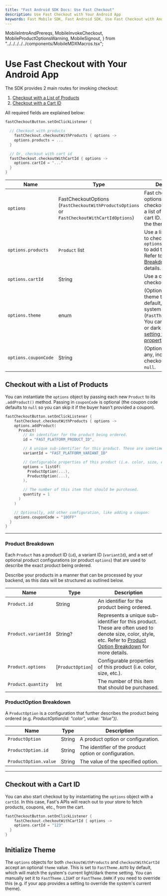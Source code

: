 ```yaml
---
title: "Fast Android SDK Docs: Use Fast Checkout"
description: Use Fast Checkout with Your Android App
keywords: Fast Mobile SDK, Fast Android SDK, Use Fast Checkout with Android
---
```


  MobileIntroAndPrereqs,
  MobileInvokeCheckout,
  MobileProductOptionsWarning,
  MobileSignout,
} from "../../../../../components/MobileMDXMacros.tsx";

# Use Fast Checkout with Your Android App

<MobileInvokeCheckout
  sdkModuleName="fast-android"
  actionType="listener"
  actionName="fastCheckoutButton"
/>

The SDK provides 2 main routes for invoking checkout:

1. [Checkout with a List of Products](#checkout-with-a-list-of-products)
2. [Checkout with a Cart ID](#checkout-with-a-cart-id)

All required fields are explained below:

```kotlin
fastCheckoutButton.setOnClickListener {

  // Checkout with products
	fastCheckout.checkoutWithProducts { options ->
    options.products = ...
  }

  // Or, checkout with cart id
  fastCheckout.checkoutWithCartId { options ->
    options.cartId = "..."
  }
}
```

| Name                 | Type                                                                                              | Description                                                                                                                                                                          |
| -------------------- | ------------------------------------------------------------------------------------------------- | ------------------------------------------------------------------------------------------------------------------------------------------------------------------------------------ |
| `options`            | FastCheckoutOptions <br /> (`FastCheckoutWithProductsOptions` or `FastCheckoutWithCartIdOptions`) | Fast checkout options enable you checkout with either a list of products or a cart ID. As well as set the theme.                                                                     |
| `options.products`   | `Product` list                                                                                    | Use a list of products to checkout. Use `options.addProduct()` to add to the list. Refer to [Product Breakdown](#product-breakdown) for more details.                                |
| `options.cartId`     | String                                                                                            | Use a cart ID to checkout.                                                                                                                                                           |
| `options.theme`      | enum                                                                                              | (Optional) Pass theme to the SDK. By default, we'll use the system theme (`FastTheme.AUTO`). You can pass in light or dark theme by [setting the theme property](#initialize-theme). |
| `options.couponCode` | String                                                                                            | (Optional) Coupon, if any, included during checkout. Defaults to `null`.                                                                                                             |

## Checkout with a List of Products

You can instantiate the `options` object by passing each new `Product` to its `.addProduct()` method. Passing in `couponCode` is optional (the coupon code defaults to `null` so you can skip it if the buyer hasn't provided a coupon).

```kotlin
fastCheckoutButton.setOnClickListener {
	fastCheckout.checkoutWithProducts { options ->
    options.addProduct(
      Product(
        // An identifier for the product being ordered.
        id = "FAST_PLATFORM_PRODUCT_ID",

        // A unique sub-identifier for this product. These are sometimes used to denote size / color, etc.
        variantId = "FAST_PLATFORM_VARIANT_ID"

        // Configurable properties of this product (i.e. color, size, etc.)
        options = listOf(
          ProductOption(...),
          ProductOption(...),
        ),

        // The number of this item that should be purchased.
        quantity = 1
      )
    )

    // Optionally, add other configuration, like adding a coupon:
    options.couponCode = "10OFF"
  }
}
```

---

### Product Breakdown

Each `Product` has a product ID (`id`), a variant ID (`variantId`), and a set of optional product configurations (or product `options`) that are used to describe the exact product being ordered.

Describe your products in a manner that can be processed by your backend, as this data will be structured as outlined below.

| Name                | Type              | Description                                                                                                                                                                                   |
| ------------------- | ----------------- | --------------------------------------------------------------------------------------------------------------------------------------------------------------------------------------------- |
| `Product.id`        | String            | An identifier for the product being ordered.                                                                                                                                                  |
| `Product.variantId` | String?           | Represents a unique sub-identifier for this product. These are often used to denote size, color, style, etc. Refer to [Product Option Breakdown](#product-option-breakdown) for more details. |
| `Product.options`   | [`ProductOption`] | Configurable properties of this product (i.e. color, size, etc.).                                                                                                                             |
| `Product.quantity`  | Int               | The number of this item that should be purchased.                                                                                                                                             |

### ProductOption Breakdown

<MobileProductOptionsWarning sdkFullName="Fast Android SDK" />

A `ProductOption` is a configuration that further describes the product being ordered (e.g. _ProductOption(id: "color", value: "blue"))._

| Name                  | Type   | Description                                            |
| --------------------- | ------ | ------------------------------------------------------ |
| `ProductOption`       | String | A product option or configuration.                     |
| `ProductOption.id`    | String | The identifier of the product option or configuration. |
| `ProductOption.value` | String | The value of the specified option.                     |

---

## Checkout with a Cart ID

You can also start checkout by by instantiating the `options` object with a `cartId`. In this case, Fast's APIs will reach out to your store to fetch products, coupons, etc., from the cart.

```kotlin
fastCheckoutButton.setOnClickListener {
	fastCheckout.checkoutWithCartId { options ->
    options.cartId = "123"
  }
}
```

## Initialize Theme

The `options` objects for both `checkoutWithProducts` and `checkoutWithCartId` accept an optional `theme` value. This is set to `FastTheme.AUTO` by default, which will match the system's current light/dark theme setting. You can manually set it to `FastTheme.LIGHT` or `FastTheme.DARK` if you need to override this (e.g. if your app provides a setting to override the system's current theme).
